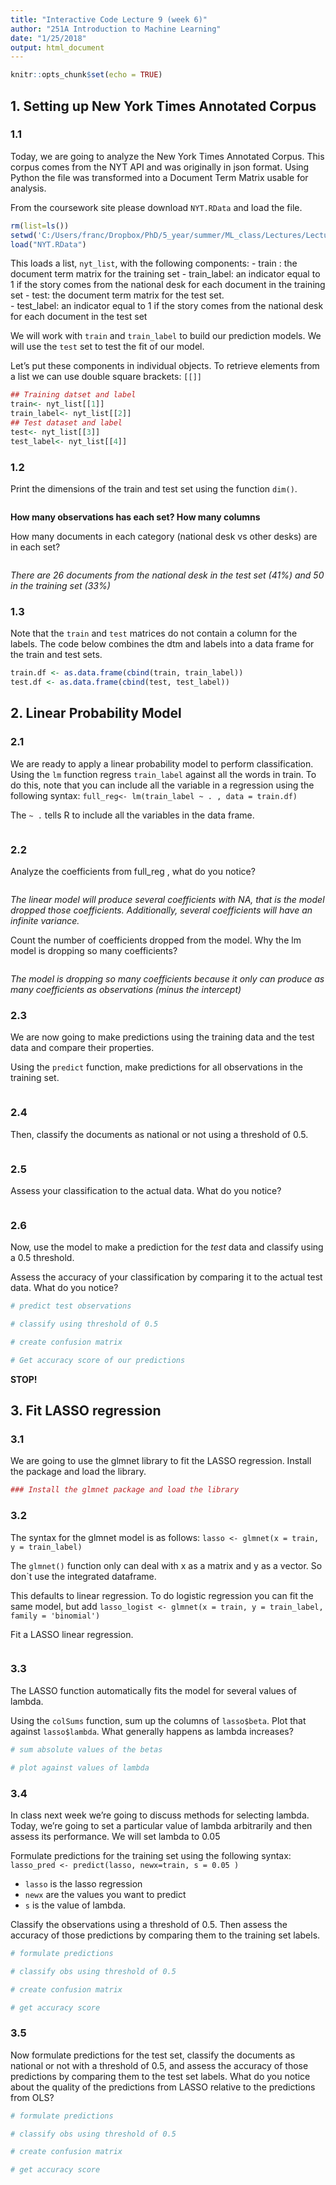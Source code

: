 ---
title: "Interactive Code Lecture 9 (week 6)"
author: "251A Introduction to Machine Learning"
date: "1/25/2018"
output: html_document
---

```{r setup, include=FALSE}
knitr::opts_chunk$set(echo = TRUE)
```

## 1. Setting up New York Times Annotated Corpus

### 1.1

Today, we are going to analyze the New York Times Annotated Corpus. This corpus comes from the NYT API and was originally in json format. Using Python the file was transformed into a Document Term Matrix usable for analysis. 

From the coursework site please download `NYT.RData` and load the file.

```{r}
rm(list=ls())
setwd('C:/Users/franc/Dropbox/PhD/5_year/summer/ML_class/Lectures/Lecture9/')
load("NYT.RData")
```

This loads a list, `nyt_list`, with the following components:
- train : the document term matrix for the training set
- train_label: an indicator equal to 1 if the story comes from the national desk for each document in the training set
- test: the document term matrix for the test set.  
- test_label: an indicator equal to 1 if the story comes from the national desk for each document in the test set

We will work with `train` and `train_label` to build our prediction models. We will use the `test` set to test the fit of our model.  

Let's put these components in individual objects. To retrieve elements from a list we can use double square brackets: ``[[]]``

```{r}
## Training datset and label
train<- nyt_list[[1]]    
train_label<- nyt_list[[2]]
## Test dataset and label
test<- nyt_list[[3]]
test_label<- nyt_list[[4]]
```

### 1.2 

Print the dimensions of the train and test set using the function ``dim()``.

```{r}

```

**How many observations has each set? How many columns**

How many documents in each category (national desk vs other desks) are in each set?

```{r}

```
*There are 26 documents from the national desk in the test set (41\%) and 50 in the training set (33\%)*

### 1.3

Note that the `train` and `test` matrices do not contain a column for the labels. The code below combines the dtm and labels into a data frame for the train and test sets.

```{r, eval=FALSE}
train.df <- as.data.frame(cbind(train, train_label))
test.df <- as.data.frame(cbind(test, test_label))
```


## 2. Linear Probability Model

### 2.1 

We are ready to apply a linear probability model to perform classification. Using the `lm` function regress `train_label` against all the words in train. To do this, note that you can include all the variable in a regression using the following syntax:
`full_reg<- lm(train_label ~ . , data = train.df)`

The `~ .` tells R to include all the variables in the data frame.

```{r}

```

### 2.2

Analyze the coefficients from full_reg , what do you notice?

```{r}

```

*The linear model will produce several coefficients with NA, that is the model dropped those coefficients. Additionally, several coefficients will have an infinite variance.* 

Count the number of coefficients dropped from the model. Why the lm model is dropping so many coefficients?

```{r}

```

*The model is dropping so many coefficients because it only can produce as many coefficients as observations (minus the intercept)*

### 2.3

We are now going to make predictions using the training data and the test data and compare their properties.

Using the `predict` function, make predictions for all observations in the training set.  

```{r}

```

### 2.4

Then, classify the documents as national or not using a threshold of 0.5.

```{r}

```

### 2.5

Assess your classification to the actual data. What do you notice?

```{r}

```



### 2.6

Now, use the model to make a prediction for the *test* data and classify using a 0.5 threshold.

Assess the accuracy of your classification by comparing it to the actual test data. What do you notice?

```{r}
# predict test observations

# classify using threshold of 0.5

# create confusion matrix

# Get accuracy score of our predictions

```

**STOP!**


## 3. Fit LASSO regression

### 3.1

We are going to use the glmnet library to fit the LASSO regression. Install the package and load the library.

```{r, warning=F}
### Install the glmnet package and load the library

```

### 3.2 

The syntax for the glmnet model is as follows:
`lasso <- glmnet(x = train, y = train_label)`

The ``glmnet()`` function only can deal with x as a matrix and y as a vector. So don`t use the integrated dataframe.

This defaults to linear regression. To do logistic regression you can fit the same model, but add
`lasso_logist <- glmnet(x = train, y = train_label, family = 'binomial')`

Fit a LASSO linear regression.

```{r}

```

### 3.3 

The LASSO function automatically fits the model for several values of lambda.  

Using the `colSums` function, sum up the columns of `lasso$beta`. Plot that against `lasso$lambda`. What generally happens as lambda increases?  

```{r}
# sum absolute values of the betas

# plot against values of lambda

```

### 3.4 

In class next week we're going to discuss methods for selecting lambda.  Today, we're going to set a particular value of lambda arbitrarily and then assess its performance. We will set lambda to 0.05

Formulate predictions for the training set using the following syntax:
`lasso_pred <- predict(lasso, newx=train, s = 0.05 )`

- `lasso` is the lasso regression
- `newx` are the values you want to predict
- `s` is the value of lambda.

Classify the observations using a threshold of 0.5. Then assess the accuracy of those predictions by comparing them to the training set labels.

```{r}
# formulate predictions

# classify obs using threshold of 0.5

# create confusion matrix

# get accuracy score

```

### 3.5 

Now formulate predictions for the test set,  classify the documents as national or not with a threshold of 0.5, and assess the accuracy of those predictions by comparing them to the test set labels.  What do you notice about the quality of the predictions from LASSO relative to the predictions from OLS?

```{r}
# formulate predictions

# classify obs using threshold of 0.5

# create confusion matrix

# get accuracy score

```


